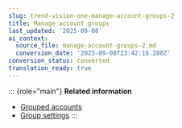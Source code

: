 ```yaml
---
slug: trend-vision-one-manage-account-groups-2
title: Manage account groups
last_updated: '2025-09-08'
ai_context:
  source_file: manage-account-groups-2.md
  conversion_date: '2025-09-08T23:42:16.288Z'
conversion_status: converted
translation_ready: true
---
```


::: {role="main"}
**Related information**

- [Grouped accounts](grouped-accounts-2.mdx)
- [Group settings](group-settings-2.mdx)
:::
